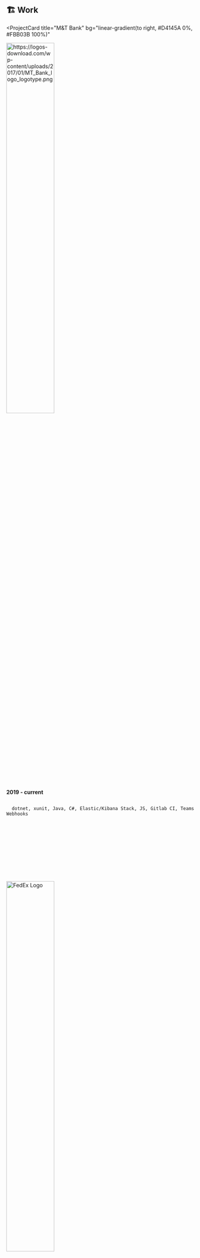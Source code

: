 ## 🏗️ Work

<ProjectCard
  title="M&T Bank"
  bg="linear-gradient(to right, #D4145A 0%, #FBB03B 100%)"
>
<img src="https://logos-download.com/wp-content/uploads/2017/01/MT_Bank_logo_logotype.png" alt="https://logos-download.com/wp-content/uploads/2017/01/MT_Bank_logo_logotype.png" class="shrinkToFit transparent" width="50%"/>
<p><b> 2019 - current </b></p>

<code>
  dotnet, xunit, Java, C#, Elastic/Kibana Stack, JS, Gitlab CI, Teams Webhooks
</code>
<br></br>
<br></br>
<br></br>
<br></br>
<br></br>

</ProjectCard>
<ProjectCard
  title="FedEx Trade Networks"
  link=""
  bg="linear-gradient(to right, #009245 0%, #FCEE21 100%)"
>
<img class="team-logo" src="https://cdn.usbrandcolors.com/images/logos/fedex-logo.svg" alt="FedEx Logo" style="width:50%;"/>
<p>
  <b> 2015 - 2019 </b>
</p>

<code>
  Worked on various Java applications and Utilities in an Enterprise Scaled
  Agile setting.
</code>
<br></br>
<br></br>
</ProjectCard>
